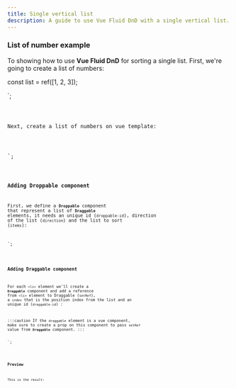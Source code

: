 ```yaml
---
title: Single vertical list
description: A guide to use Vue Fluid DnD with a single vertical list.
---
```



### List of number example

To showing how to use **Vue Fluid DnD** for sorting a single list.
First, we're going to create a list of numbers:


const list = ref([1, 2, 3]);

</script>`;

<Code code={listOfNumbers} lang="vue" />

Next, create a list of numbers on vue template:

<template>
  <ul class="number-list">
    <li class="number">{{ element }}</li>
  </ul>
</template>
<style>
  .number {
    border-style: solid;
    padding-left: 5px;
    margin-top: 0.25rem;
    border-width: 2px;
  }
  .number-list {
    display: block;
    padding: 10px;
  }
</style>
`;

<Code code={listOfNumbersHTML} lang="vue" />

### Adding Droppable component

First, we define a **`Droppable`** component that represent a list of **`Draggable`** elements, it needs an unique id (`droppable-id`), direction of the list (`direction`) and the list to sort (`items`):


<template>
  <Droppable droppable-id="1" direction="vertical" :items="list">
    <ul class="number-list">
      <li class="number">{{ element }}</li>
    </ul>
  </Droppable>
</template>
`;

<Code code={listOfNumbersDroppable} lang="vue" mark={highlightsDroppable} />

### Adding Draggable component

For each `<li>` element we'll create a **`Draggable`** component and add a reference from `<li>` element to Draggable (`setRef`), a `index` that is the position index from the list and an unique id (`draggable-id`) :

:::caution
If the `draggable` element is a vue component, make sure to create a prop on this component to pass `setRef` value from **`Draggable`** component.
:::


<template>
  <Droppable droppable-id="1" direction="vertical" :items="list">
    <ul class="number-list">
      <Draggable
        v-for="(element, index) in list"
        v-slot="{ setRef }"
        :draggable-id="element.toString()"
        :index="index"
      >
        <li class="number" :ref="setRef">{{ element }}</li>
      </Draggable>
    </ul>
  </Droppable>
</template>`;


<Code code={listOfNumbersDraggable} lang="vue" mark={highlightsDraggable} />

### Preview

This is the result:

<div class="pl-8">
  <SingleVerticalList client:load />
</div>
